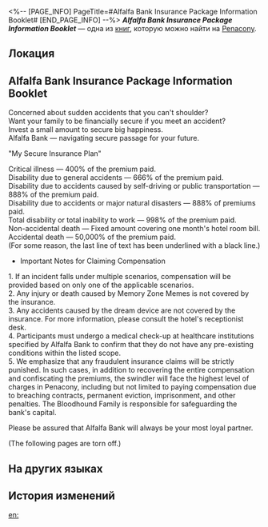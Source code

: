 <%-- [PAGE_INFO]
PageTitle=#Alfalfa Bank Insurance Package Information Booklet#
[END_PAGE_INFO] --%>
{{Дополнить}}
{{Книга Инфобокс
|id           = 341
|partIds      = 190618
|Название     = ''Alfalfa Bank Insurance Package Information Booklet''
|Изображение  = Предмет Газета.png
|Мир          = Penacony
|Томов        = 1
|Автор        = <!--нужно добавить-->
|Описание     = A flier advertising the insurance plan offered by Alfalfa Bank, featuring an enticing compensation amount.
|Том1         = {{tx}}
|Источник1    = {{tx|Отсутствует источник}}
|Персонажи    = 
|Фракции      = Penacony
}}
'''''Alfalfa Bank Insurance Package Information Booklet''''' — одна из [[Книги|книг]], которую можно найти на [[Penacony]].

==Локация==
{{Отметка карты|<!--название карты-->|<!--id отметки-->}}

==Alfalfa Bank Insurance Package Information Booklet==
Concerned about sudden accidents that you can't shoulder?<br />
Want your family to be financially secure if you meet an accident?<br />
Invest a small amount to secure big happiness.<br />
Alfalfa Bank &mdash; navigating secure passage for your future.


"My Secure Insurance Plan"

Critical illness &mdash; 400% of the premium paid.<br />
Disability due to general accidents &mdash; 666% of the premium paid.<br />
Disability due to accidents caused by self-driving or public transportation &mdash; 888% of the premium paid.<br />
Disability due to accidents or major natural disasters &mdash; 888% of premiums paid.<br />
Total disability or total inability to work &mdash; 998% of the premium paid.<br />
Non-accidental death &mdash; Fixed amount covering one month's hotel room bill.<br />
Accidental death &mdash; 50,000% of the premium paid.<br />
(For some reason, the last line of text has been underlined with a black line.)


* Important Notes for Claiming Compensation<br />
1. If an incident falls under multiple scenarios, compensation will be provided based on only one of the applicable scenarios.<br />
2. Any injury or death caused by Memory Zone Memes is not covered by the insurance.<br />
3. Any accidents caused by the dream device are not covered by the insurance. For more information, please consult the hotel's receptionist desk.<br />
4. Participants must undergo a medical check-up at healthcare institutions specified by Alfalfa Bank to confirm that they do not have any pre-existing conditions within the listed scope.<br />
5. We emphasize that any fraudulent insurance claims will be strictly punished. In such cases, in addition to recovering the entire compensation and confiscating the premiums, the swindler will face the highest level of charges in Penacony, including but not limited to paying compensation due to breaching contracts, permanent eviction, imprisonment, and other penalties. The Bloodhound Family is responsible for safeguarding the bank's capital.


Please be assured that Alfalfa Bank will always be your most loyal partner.

(The following pages are torn off.)

==На других языках==
{{На других языках
|en   = ''Alfalfa Bank Insurance Package Information Booklet''
|zhs  = 《苜蓿草银行保险套餐介绍单》
|zht  = 《苜蓿草銀行保險套餐介紹單》
|ja   = 『ルーサン銀行保険パッケージ紹介チラシ』
|ko   = ≪알팔파 은행 보험 패키지 소개서≫
|es   = Folleto informativo sobre el paquete de seguros del Banco Alfalfa
|fr   = ''Brochure de présentation des assurances de la Banque Grand-Trèfle''
|ru   = Буклет с информацией о страховом пакете «ЛюцернаБанка»
|th   = "ใบปลิวแพ็กเกจประกันของ Alfalfa Bank"
|vi   = "Giấy Giới Thiệu Gói Bảo Hiểm Ngân Hàng Alfalfa"
|de   = „Broschüre für das Versicherungspaket der Alfalfa Bank“
|id   = "Brosur Paket Asuransi Bank Alfalfa"
|pt   = Folheto de Informações sobre a Apólice do Banco Alfafa
}}

==История изменений==
{{История изменений|3.5}}

[[en:]]